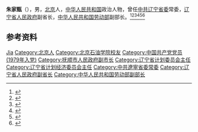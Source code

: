 '''朱家甄'''（{{bd|1939年|}}），男，[[北京|北京]]人，[[中华人民共和国|中华人民共和国]]政治人物，曾任[[中共辽宁省委|中共辽宁省委]]常委，[[辽宁省人民政府|辽宁省人民政府]]副省长，[[中华人民共和国劳动部|中华人民共和国劳动部]]副部长。<ref>{{cite book|title=中囯人名大辞典·现任党政军领导人物卷|author=廖盖隆等编|year=1990|publisher=上海辞书出版社|location=上海|page=}}</ref><ref>{{cite book|title=中囯人名大辞典·当代人物卷|author=廖盖隆等编|year=1990|publisher=上海辞书出版社|location=上海|page=}}</ref><ref>{{Cite book|title=中国共产党人名大辞典|author=盛平主编|publisher=中国国际广播出版社|year=1991|isbn=|location=北京|pages=}}</ref><ref>{{Cite book|title=中国共产党名人录|author=于俊道主编|publisher=四川人民出版社|year=1997|isbn=|location=成都|pages=}}</ref><ref>{{Cite book|title=中华人民共和国职官志|author=何虎生, 李耀东, 向常福主编|publisher=中国社会出版社|year=2003|isbn=9787800883934|location=北京|pages=}}</ref><ref>{{Cite web|title=朱家甄|url=http://www.cnecag.org/ldbz/gw/2015/0728/434.html|accessdate=2020-09-14|work=中基建设工程网|archive-date=2018-09-01|archive-url=https://web.archive.org/web/20180901022424/http://www.cnecag.org/ldbz/gw/2015/0728/434.html|dead-url=no}}</ref>

== 参考资料 ==
{{reflist}}

{{中国人物小作品}}

{{Authority control}}
{{DEFAULTSORT:Zhu朱}}
[[Category:朱姓|Jia]]
[[Category:北京人|Category:北京人]]
[[Category:北京石油学院校友|Category:北京石油学院校友]]
[[Category:中国共产党党员_(1979年入党)|Category:中国共产党党员 (1979年入党)]]
[[Category:抚顺市人民政府副市长|Category:抚顺市人民政府副市长]]
[[Category:辽宁省计划委员会主任|Category:辽宁省计划委员会主任]]
[[Category:辽宁省计划经济委员会主任|Category:辽宁省计划经济委员会主任]]
[[Category:中共遼寧省委常委|Category:中共遼寧省委常委]]
[[Category:辽宁省人民政府副省长|Category:辽宁省人民政府副省长]]
[[Category:中华人民共和国劳动部副部长|Category:中华人民共和国劳动部副部长]]